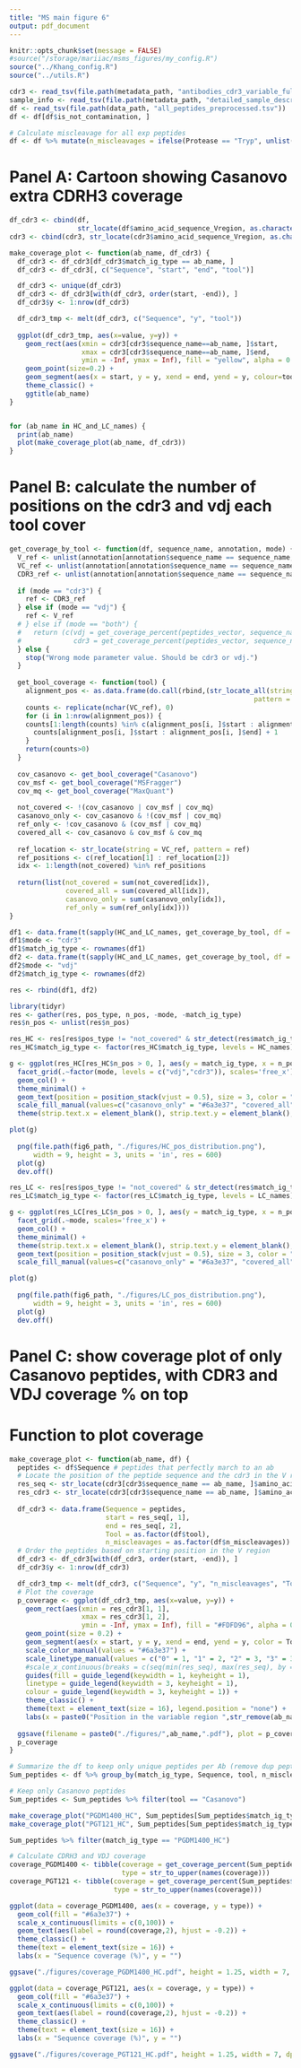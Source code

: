 ```yaml
---
title: "MS main figure 6"
output: pdf_document
---
```


```r
knitr::opts_chunk$set(message = FALSE)
#source("/storage/mariiac/msms_figures/my_config.R")
source("../Khang_config.R")
source("../utils.R")
```

```r
cdr3 <- read_tsv(file.path(metadata_path, "antibodies_cdr3_variable_full.tsv"))
sample_info <- read_tsv(file.path(metadata_path, "detailed_sample_description.tsv"))
df <- read_tsv(file.path(data_path, "all_peptides_preprocessed.tsv"))
df <- df[df$is_not_contamination, ]

# Calculate miscleavage for all exp peptides
df <- df %>% mutate(n_miscleavages = ifelse(Protease == "Tryp", unlist(lapply(Sequence, function(x) calculate_miscleavages_trypsin(x))), ifelse(Protease == "Ct", unlist(lapply(Sequence, function(x) calculate_miscleavages_chymotrypsin(x))), ifelse(Protease == "AspN", unlist(lapply(Sequence, function(x) calculate_miscleavages_aspn(x))), ifelse(Protease == "Ct+Tryp", unlist(lapply(Sequence, function(x) calculate_miscleavages_chymotrypsin(x))) + unlist(lapply(Sequence, function(x) calculate_miscleavages_trypsin(x))), 0)))))
```

# Panel A: Cartoon showing Casanovo extra CDRH3 coverage
```r
df_cdr3 <- cbind(df, 
                 str_locate(df$amino_acid_sequence_Vregion, as.character(df$Sequence)))
cdr3 <- cbind(cdr3, str_locate(cdr3$amino_acid_sequence_Vregion, as.character(cdr3$amino_acid_sequence_cdr3)))

make_coverage_plot <- function(ab_name, df_cdr3) {
  df_cdr3 <- df_cdr3[df_cdr3$match_ig_type == ab_name, ]
  df_cdr3 <- df_cdr3[, c("Sequence", "start", "end", "tool")]

  df_cdr3 <- unique(df_cdr3)
  df_cdr3 <- df_cdr3[with(df_cdr3, order(start, -end)), ]
  df_cdr3$y <- 1:nrow(df_cdr3)

  df_cdr3_tmp <- melt(df_cdr3, c("Sequence", "y", "tool"))
  
  ggplot(df_cdr3_tmp, aes(x=value, y=y)) +
    geom_rect(aes(xmin = cdr3[cdr3$sequence_name==ab_name, ]$start,
                  xmax = cdr3[cdr3$sequence_name==ab_name, ]$end,
                  ymin = -Inf, ymax = Inf), fill = "yellow", alpha = 0.05) + #cdr3
    geom_point(size=0.2) +
    geom_segment(aes(x = start, y = y, xend = end, yend = y, colour=tool), data = df_cdr3) +
    theme_classic() +
    ggtitle(ab_name)
}


for (ab_name in HC_and_LC_names) {
  print(ab_name)
  plot(make_coverage_plot(ab_name, df_cdr3))
}
```
# Panel B: calculate the number of positions on the cdr3 and vdj each tool cover
```r
get_coverage_by_tool <- function(df, sequence_name, annotation, mode) {
  V_ref <- unlist(annotation[annotation$sequence_name == sequence_name, "amino_acid_sequence_Vregion"])
  VC_ref <- unlist(annotation[annotation$sequence_name == sequence_name, "amino_acid_sequence_full"])
  CDR3_ref <- unlist(annotation[annotation$sequence_name == sequence_name, "amino_acid_sequence_cdr3"])
  
  if (mode == "cdr3") {
    ref <- CDR3_ref
  } else if (mode == "vdj") {
    ref <- V_ref
  # } else if (mode == "both") {
  #   return (c(vdj = get_coverage_percent(peptides_vector, sequence_name, annotation, "vdj"), 
  #             cdr3 = get_coverage_percent(peptides_vector, sequence_name, annotation, "cdr3")))
  } else {
    stop("Wrong mode parameter value. Should be cdr3 or vdj.")
  }
    
  get_bool_coverage <- function(tool) {
    alignment_pos <- as.data.frame(do.call(rbind,(str_locate_all(string = VC_ref, 
                                                             pattern = df$Sequence[df$tool == tool]))))
    counts <- replicate(nchar(VC_ref), 0)
    for (i in 1:nrow(alignment_pos)) {
    counts[1:length(counts) %in% c(alignment_pos[i, ]$start : alignment_pos[i, ]$end)] <- 
      counts[alignment_pos[i, ]$start : alignment_pos[i, ]$end] + 1
    }
    return(counts>0)
  }
  
  cov_casanovo <- get_bool_coverage("Casanovo")
  cov_msf <- get_bool_coverage("MSFragger")
  cov_mq <- get_bool_coverage("MaxQuant")
  
  not_covered <- !(cov_casanovo | cov_msf | cov_mq)
  casanovo_only <- cov_casanovo & !(cov_msf | cov_mq)
  ref_only <- !cov_casanovo & (cov_msf | cov_mq)
  covered_all <- cov_casanovo & cov_msf & cov_mq
  
  ref_location <- str_locate(string = VC_ref, pattern = ref)
  ref_positions <- c(ref_location[1] : ref_location[2])
  idx <- 1:length(not_covered) %in% ref_positions
  
  return(list(not_covered = sum(not_covered[idx]),
              covered_all = sum(covered_all[idx]),
              casanovo_only = sum(casanovo_only[idx]), 
              ref_only = sum(ref_only[idx])))
}
```


```r
df1 <- data.frame(t(sapply(HC_and_LC_names, get_coverage_by_tool, df = df, annotation = cdr3, mode="cdr3")))
df1$mode <- "cdr3"
df1$match_ig_type <- rownames(df1)
df2 <- data.frame(t(sapply(HC_and_LC_names, get_coverage_by_tool, df = df, annotation = cdr3, mode="vdj")))
df2$mode <- "vdj"
df2$match_ig_type <- rownames(df2)

res <- rbind(df1, df2)

library(tidyr)
res <- gather(res, pos_type, n_pos, -mode, -match_ig_type)
res$n_pos <- unlist(res$n_pos) 
```

```r
res_HC <- res[res$pos_type != "not_covered" & str_detect(res$match_ig_type, "HC"), ]
res_HC$match_ig_type <- factor(res_HC$match_ig_type, levels = HC_names)
```


```r
g <- ggplot(res_HC[res_HC$n_pos > 0, ], aes(y = match_ig_type, x = n_pos, fill = pos_type, label = n_pos)) +
  facet_grid(.~factor(mode, levels = c("vdj","cdr3")), scales='free_x') +
  geom_col() +
  theme_minimal() +
  geom_text(position = position_stack(vjust = 0.5), size = 3, color = "#ffffff") +
  scale_fill_manual(values=c("casanovo_only" = "#6a3e37", "covered_all" = "#909090", "ref_only" = "#e46e00")) +
  theme(strip.text.x = element_blank(), strip.text.y = element_blank(), axis.title = element_blank(), axis.text = element_blank(), legend.position = "none")

plot(g)
  
  png(file.path(fig6_path, "./figures/HC_pos_distribution.png"), 
      width = 9, height = 3, units = 'in', res = 600)
  plot(g)
  dev.off()
```

```r
res_LC <- res[res$pos_type != "not_covered" & str_detect(res$match_ig_type, "LC"), ]
res_LC$match_ig_type <- factor(res_LC$match_ig_type, levels = LC_names)

g <- ggplot(res_LC[res_LC$n_pos > 0, ], aes(y = match_ig_type, x = n_pos, fill = pos_type, label = n_pos)) +
  facet_grid(.~mode, scales='free_x') +
  geom_col() +
  theme_minimal() +
  theme(strip.text.x = element_blank(), strip.text.y = element_blank(), axis.title = element_blank(), axis.text = element_blank(), legend.position = "none") +
  geom_text(position = position_stack(vjust = 0.5), size = 3, color = "#ffffff") +
  scale_fill_manual(values=c("casanovo_only" = "#6a3e37", "covered_all" = "#909090", "ref_only" = "#e46e00")) 

plot(g)
  
  png(file.path(fig6_path, "./figures/LC_pos_distribution.png"), 
      width = 9, height = 3, units = 'in', res = 600)
  plot(g)
  dev.off()
```

# Panel C: show coverage plot of only Casanovo peptides, with CDR3 and VDJ coverage % on top

# Function to plot coverage
```r
make_coverage_plot <- function(ab_name, df) {
  peptides <- df$Sequence # peptides that perfectly march to an ab
  # Locate the position of the peptide sequence and the cdr3 in the V region
  res_seq <- str_locate(cdr3[cdr3$sequence_name == ab_name, ]$amino_acid_sequence_Vregion, as.character(peptides)) # position number of peptide on V region
  res_cdr3 <- str_locate(cdr3[cdr3$sequence_name == ab_name, ]$amino_acid_sequence_Vregion, as.character(cdr3[cdr3$sequence_name == ab_name, ]$amino_acid_sequence_cdr3)) # position number of the cdr3
  
  df_cdr3 <- data.frame(Sequence = peptides,
                        start = res_seq[, 1],
                        end = res_seq[, 2], 
                        Tool = as.factor(df$tool),
                        n_miscleavages = as.factor(df$n_miscleavages))
  # Order the peptides based on starting position in the V region
  df_cdr3 <- df_cdr3[with(df_cdr3, order(start, -end)), ]
  df_cdr3$y <- 1:nrow(df_cdr3)

  df_cdr3_tmp <- melt(df_cdr3, c("Sequence", "y", "n_miscleavages", "Tool"))
  # Plot the coverage
  p_coverage <- ggplot(df_cdr3_tmp, aes(x=value, y=y)) +
    geom_rect(aes(xmin = res_cdr3[1, 1],
                  xmax = res_cdr3[1, 2],
                  ymin = -Inf, ymax = Inf), fill = "#FDFD96", alpha = 0.05) + #cdr3
    geom_point(size = 0.2) +
    geom_segment(aes(x = start, y = y, xend = end, yend = y, color = Tool, linetype = n_miscleavages), size = 1, data = df_cdr3) +
    scale_color_manual(values = "#6a3e37") +
    scale_linetype_manual(values = c("0" = 1, "1" = 2, "2" = 3, "3" = 3)) +
    #scale_x_continuous(breaks = c(seq(min(res_seq), max(res_seq), by = 20))) +
    guides(fill = guide_legend(keywidth = 1, keyheight = 1),
    linetype = guide_legend(keywidth = 3, keyheight = 1),
    colour = guide_legend(keywidth = 3, keyheight = 1)) +
    theme_classic() +
    theme(text = element_text(size = 16), legend.position = "none") +
    labs(x = paste0("Position in the variable region ",str_remove(ab_name,"_HC")), y = "", color = "Tool", linetype = "Miscleavages")
   
  ggsave(filename = paste0("./figures/",ab_name,".pdf"), plot = p_coverage, height = 4, width = 7, dpi = 600)
  p_coverage
}
```

```r
# Summarize the df to keep only unique peptides per Ab (remove dup peptides from different samples)
Sum_peptides <- df %>% group_by(match_ig_type, Sequence, tool, n_miscleavages) %>% summarize()

# Keep only Casanovo peptides
Sum_peptides <- Sum_peptides %>% filter(tool == "Casanovo")

make_coverage_plot("PGDM1400_HC", Sum_peptides[Sum_peptides$match_ig_type == "PGDM1400_HC", ])
make_coverage_plot("PGT121_HC", Sum_peptides[Sum_peptides$match_ig_type == "PGT121_HC", ])

Sum_peptides %>% filter(match_ig_type == "PGDM1400_HC")
```

```r
# Calculate CDRH3 and VDJ coverage
coverage_PGDM1400 <- tibble(coverage = get_coverage_percent(Sum_peptides$Sequence, "PGDM1400_HC", cdr3, "both"),
                            type = str_to_upper(names(coverage)))
coverage_PGT121 <- tibble(coverage = get_coverage_percent(Sum_peptides$Sequence, "PGT121_HC", cdr3, "both"),
                          type = str_to_upper(names(coverage)))
```

```r
ggplot(data = coverage_PGDM1400, aes(x = coverage, y = type)) +
  geom_col(fill = "#6a3e37") +
  scale_x_continuous(limits = c(0,100)) +
  geom_text(aes(label = round(coverage,2), hjust = -0.2)) +
  theme_classic() +
  theme(text = element_text(size = 16)) +
  labs(x = "Sequence coverage (%)", y = "")

ggsave("./figures/coverage_PGDM1400_HC.pdf", height = 1.25, width = 7, dpi = 600)
```
```r
ggplot(data = coverage_PGT121, aes(x = coverage, y = type)) +
  geom_col(fill = "#6a3e37") +
  scale_x_continuous(limits = c(0,100)) +
  geom_text(aes(label = round(coverage,2), hjust = -0.2)) +
  theme_classic() +
  theme(text = element_text(size = 16)) +
  labs(x = "Sequence coverage (%)", y = "")

ggsave("./figures/coverage_PGT121_HC.pdf", height = 1.25, width = 7, dpi = 600)
```


